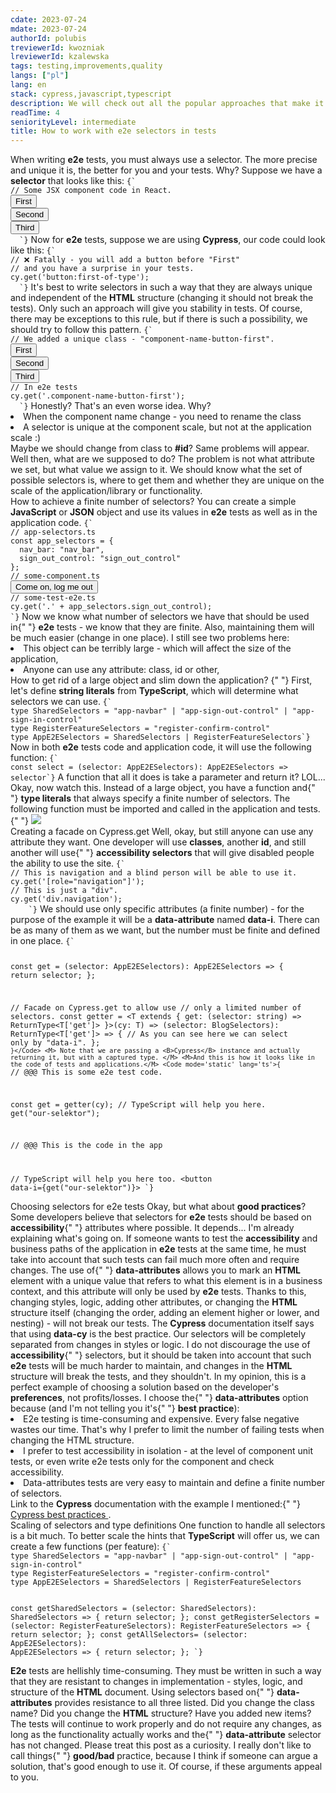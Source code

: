 ```yaml
---
cdate: 2023-07-24
mdate: 2023-07-24
authorId: polubis
treviewerId: kwozniak
lreviewerId: kzalewska
tags: testing,improvements,quality
langs: ["pl"]
lang: en
stack: cypress,javascript,typescript
description: We will check out all the popular approaches that make it much easier to maintain and scale selectors for e2e tests.
readTime: 4
seniorityLevel: intermediate
title: How to work with e2e selectors in tests
---
```


<Prelude label="A bit about selectors for e2e tests">
  <M>
    When writing <B>e2e</B> tests, you must always use a selector. The more
    precise and unique it is, the better for you and your tests. Why? Suppose we
    have a <B>selector</B> that looks like this:
  </M>
  <Code mode='static' lang='tsx'>{`
// Some JSX component code in React.
<button className="button">First</button>
<button className="button">Second</button>
<button className="button">Third</button>
  `}</Code>
  <M>
    Now for <B>e2e</B> tests, suppose we are using <B>Cypress</B>, our code
    could look like this:
  </M>
  <Code mode='static' lang='ts'>{`
// ❌ Fatally - you will add a button before "First"
// and you have a surprise in your tests.
cy.get('button:first-of-type');
  `}</Code>
  <M>
    It's best to write selectors in such a way that they are always unique and
    independent of the <B>HTML</B> structure (changing it should not break the
    tests). Only such an approach will give you stability in tests. Of course,
    there may be exceptions to this rule, but if there is such a possibility, we
    should try to follow this pattern.
  </M>
  <Code mode='static' lang='tsx'>{`
// We added a unique class - "component-name-button-first".
<button className="button component-name-button-first">First</button>
<button className="button">Second</button>
<button className="button">Third</button>
// In e2e tests
cy.get('.component-name-button-first');
  `}</Code>
  <M>Honestly? That's an even worse idea. Why? </M>
  <L>
    <Li>When the component name change - you need to rename the class</Li>
    <Li>
      A selector is unique at the component scale, but not at the application
      scale :)
    </Li>
  </L>
  <M>
    Maybe we should change from class to <B>#id</B>? Same problems will appear.
    Well then, what are we supposed to do? The problem is not what attribute we
    set, but what value we assign to it. We should know what the set of possible
    selectors is, where to get them and whether they are unique on the scale of
    the application/library or functionality.
  </M>
</Prelude>

<Section>
  <XL>How to achieve a finite number of selectors?</XL>
  <M>
    You can create a simple <B>JavaScript</B> or <B>JSON</B> object and use its
    values in <B>e2e</B> tests as well as in the application code.
  </M>
  <Code mode='static' lang='ts'>{`
// app-selectors.ts
const app_selectors = {
  nav_bar: "nav_bar",
  sign_out_control: "sign_out_control"
};
// some-component.ts
<button className={app_selectors.sign_out_control}>Come on, log me out</button>
// some-test-e2e.ts
cy.get('.' + app_selectors.sign_out_control);
`}</Code>
  <M>
    Now we know what number of selectors we have that should be used in{" "}
    <B>e2e</B> tests - we know that they are finite. Also, maintaining them will
    be much easier (change in one place).
  </M>
  <M>I still see two problems here: </M>
  <L>
    <Li>
      This object can be terribly large - which will affect the size of the
      application,
    </Li>
    <Li>Anyone can use any attribute: class, id or other,</Li>
  </L>
</Section>

<Section>
  <XL>How to get rid of a large object and slim down the application?</XL>
  <M>
    {" "}
    First, let's define <B>string literals</B> from <B>TypeScript</B>, which will
    determine what selectors we can use.
  </M>
  <Code mode='static' lang='ts'>{`
type SharedSelectors = "app-navbar" | "app-sign-out-control" | "app-sign-in-control"
type RegisterFeatureSelectors = "register-confirm-control"
type AppE2ESelectors = SharedSelectors | RegisterFeatureSelectors`}</Code>
  <M>
    Now in both <B>e2e</B> tests code and application code, it will use the
    following function:
  </M>
  <Code mode='static' lang='ts'>{`
const select = (selector: AppE2ESelectors): AppE2ESelectors => selector`}</Code>
  <M>
    A function that all it does is take a parameter and return it? LOL... Okay,
    now watch this. Instead of a large object, you have a function and{" "}
    <B>type literals</B> that always specify a finite number of selectors. The
    following function must be imported and called in the application and
    tests.{" "}
  </M>
  <Image
    rolled
    description="Pay attention to the hints you get from TypeScript"
    src="https://raw.githubusercontent.com/polubis/Snippets/main/e2e-selectors-how-it-works.gif"
  />
</Section>

<Section>
  <XL>Creating a facade on Cypress.get</XL>
  <M>
    Well, okay, but still anyone can use any attribute they want. One developer
    will use <B>classes</B>, another <B>id</B>, and still another will use{" "}
    <B>accessibility selectors</B> that will give disabled people the ability to
    use the site.
  </M>
  <Code mode='static' lang='ts'>{`
// This is navigation and a blind person will be able to use it.
cy.get('[role="navigation"]');
// This is just a "div".
cy.get('div.navigation');
    `}</Code>
  <M>
    We should use only specific attributes (a finite number) - for the purpose
    of the example it will be a <B>data-attribute</B> named <B>data-i</B>. There
    can be as many of them as we want, but the number must be finite and defined
    in one place.
  </M>
  <Code mode='static' lang='ts'>{`
   
const get = (selector: AppE2ESelectors): AppE2ESelectors => {
  return selector;
};
 
// Facade on Cypress.get to allow use
// only a limited number of selectors.
const getter =
  <T extends { get: (selector: string) => ReturnType<T['get']> }>(cy: T) =>
  (selector: BlogSelectors): ReturnType<T['get']> => {
    // As you can see here we can select only by "data-i".
  };
`}</Code>
  <M>
    Note that we are passing a <B>Cypress</B> instance and actually returning
    it, but with a captured type.
  </M>
  <M>And this is how it looks like in the code of tests and applications.</M>
  <Code mode='static' lang='ts'>{`
// @@@ This is some e2e test code.
 
const get = getter(cy);
// TypeScript will help you here.
get("our-selektor");
 
// @@@ This is the code in the app
 
// TypeScript will help you here too.
<button data-i={get("our-selektor")}></button>
`}</Code>
</Section>

<Section>
  <XL>Choosing selectors for e2e tests</XL>
  <M>
    Okay, but what about <B>good practices</B>? Some developers believe that
    selectors for <B>e2e</B> tests should be based on <B>accessibility</B>{" "}
    attributes where possible. It depends... I'm already explaining what's going
    on.
  </M>
  <M>
    If someone wants to test the <B>accessibility</B> and business paths of the
    application in <B>e2e</B> tests at the same time, he must take into account
    that such tests can fail much more often and require changes. The use of{" "}
    <B>data-attributes</B> allows you to mark an <B>HTML</B> element with a
    unique value that refers to what this element is in a business context, and
    this attribute will only be used by <B>e2e</B> tests.
  </M>
  <M>
    Thanks to this, changing styles, logic, adding other attributes, or changing
    the <B>HTML</B> structure itself (changing the order, adding an element
    higher or lower, and nesting) - will not break our tests.
  </M>
  <M>
    The <B>Cypress</B> documentation itself says that using <B>data-cy</B> is
    the best practice. Our selectors will be completely separated from changes
    in styles or logic. I do not discourage the use of <B>accessibility</B>{" "}
    selectors, but it should be taken into account that such <B>e2e</B> tests
    will be much harder to maintain, and changes in the <B>HTML</B> structure
    will break the tests, and they shouldn't.
  </M>
  <M>
    In my opinion, this is a perfect example of choosing a solution based on the
    developer's <B>preferences</B>, not profits/losses. I choose the{" "}
    <B>data-attributes</B> option because (and I'm not telling you it's{" "}
    <B>best practice</B>):
  </M>
  <L ordered>
    <Li>
      E2e testing is time-consuming and expensive. Every false negative wastes
      our time. That's why I prefer to limit the number of failing tests when
      changing the HTML structure.
    </Li>
    <Li>
      I prefer to test accessibility in isolation - at the level of component
      unit tests, or even write e2e tests only for the component and check
      accessibility.
    </Li>
    <Li>
      Data-attributes tests are very easy to maintain and define a finite number
      of selectors.
    </Li>
  </L>
  <Hint hasBg>
    Link to the <B>Cypress</B> documentation with the example I mentioned:{" "}
    <A
      outside
      href="https://academy.bigbinary.com/learn-qa-automation-using-cypress/cypress-best-practices"
    >
      Cypress best practices
    </A>
    .
  </Hint>
</Section>

<Section>
  <XL>Scaling of selectors and type definitions</XL>
  <M>
    One function to handle all selectors is a bit much. To better scale the
    hints that <B>TypeScript</B> will offer us, we can create a few functions
    (per feature):
  </M>
  <Code mode='static' lang='ts'>{`
type SharedSelectors = "app-navbar" | "app-sign-out-control" | "app-sign-in-control"
type RegisterFeatureSelectors = "register-confirm-control"
type AppE2ESelectors = SharedSelectors | RegisterFeatureSelectors
 
const getSharedSelectors = (selector: SharedSelectors): SharedSelectors => {
  return selector;
};
const getRegisterSelectors = (selector: RegisterFeatureSelectors): RegisterFeatureSelectors => {
  return selector;
};
const getAllSelectors= (selector: AppE2ESelectors): AppE2ESelectors => {
  return selector;
};
 `}</Code>
</Section>

<Summary label="Summary and a few words about e2e tests">
  <M>
    <B>E2e</B> tests are hellishly time-consuming. They must be written in such
    a way that they are resistant to changes in implementation - styles, logic,
    and structure of the <B>HTML</B> document. Using selectors based on{" "}
    <B>data-attributes</B> provides resistance to all three listed.
  </M>
  <M>
    Did you change the class name? Did you change the <B>HTML</B> structure?
    Have you added new items? The tests will continue to work properly and do
    not require any changes, as long as the functionality actually works and the{" "}
    <B>data-attribute</B> selector has not changed.
  </M>
  <Hint hasBg>
    Please treat this post as a curiosity. I really don't like to call things{" "}
    <B>good/bad</B> practice, because I think if someone can argue a solution,
    that's good enough to use it. Of course, if these arguments appeal to you.
  </Hint>
</Summary>
